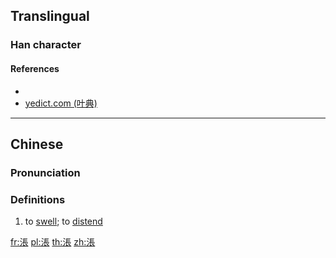 {{character info/new}}
==Translingual==

===Han character===
{{Han char|rn=85|rad=水|as=08|sn=11|four=|canj=ESMV|ids=⿰氵長}}

====References====
* {{Han ref|kx=0628.030|dkj=17585|hdz=31639.050|uh=6DB1|ud=28081}}
* [http://yedict.com/htm/6D/6DB1.htm yedict.com (叶典)]

----

==Chinese==
{{zh-forms}}

===Pronunciation===
{{zh-pron
|m=zhàng
|c=zoeng2
|mc=
|oc=
|ma=
|cat=v
}}

===Definitions===
{{zh-hanzi}}

# {{lb|zh|archaic}} to [[swell]]; to [[distend]]

[[fr:涱]]
[[pl:涱]]
[[th:涱]]
[[zh:涱]]